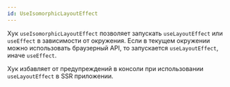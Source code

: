 ```yaml
---
id: UseIsomorphicLayoutEffect
---
```


Хук `useIsomorphicLayoutEffect` позволяет запускать `useLayoutEffect` или `useEffect` в зависимости от окружения. Если в текущем окружении можно использовать браузерный API, то запускается `useLayoutEffect`, иначе `useEffect`.

Хук избавляет от предупреждений в консоли при использовании `useLayoutEffect` в SSR приложении.